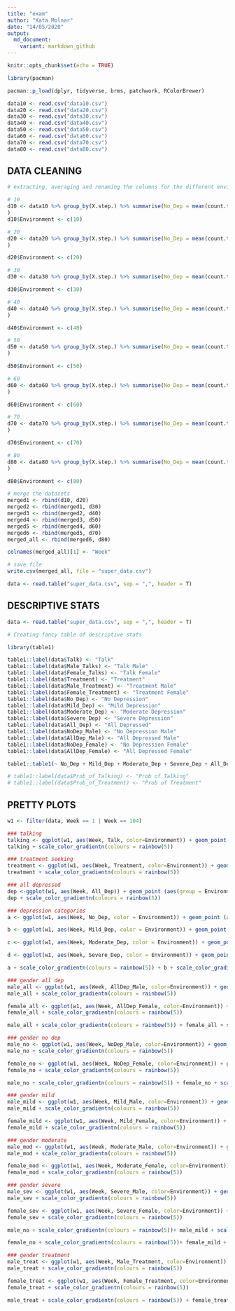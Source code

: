 ```yaml
---
title: "exam"
author: "Kata Molnar"
date: "14/05/2020"
output:   
  md_document:
    variant: markdown_github
---
```


```r
knitr::opts_chunk$set(echo = TRUE)
```

```r
library(pacman)

pacman::p_load(dplyr, tidyverse, brms, patchwork, RColorBrewer)

data10 <- read.csv("data10.csv")
data20 <- read.csv("data20.csv")
data30 <- read.csv("data30.csv")
data40 <- read.csv("data40.csv")
data50 <- read.csv("data50.csv")
data60 <- read.csv("data60.csv")
data70 <- read.csv("data70.csv")
data80 <- read.csv("data80.csv")

```

## DATA CLEANING
```r
# extracting, averaging and renaming the columns for the different environment values

# 10
d10 <- data10 %>% group_by(X.step.) %>% summarise(No_Dep = mean(count.turtles.with...severity....No.Depression...), Mild_Dep = mean(count.turtles.with...severity....Mild.Depression...), Moderate_Dep = mean(count.turtles.with...severity....Moderate.Depression...), Severe_Dep = mean(count.turtles.with...severity....Severe.Depression...), All_Dep = mean(count.turtles.with...severity.....No.Depression...), Mean_DScore = mean(mean...dep.score...of.turtles), Treatment = mean(count.turtles.with...treatment...), Talk = mean(count.turtles.with...talks...), Prob_of_Talking = mean(mean...prob.of.talking...of.turtles), Prob_of_Treatment = mean(mean...prob.of.treatment...of.turtles), Mean_DScore_Male = mean(mean...dep.score...of.turtles.with...gender.....male...), Mean_DScore_Female = mean(mean...dep.score...of.turtles.with...gender.....female...), NoDep_Male = mean(count.turtles.with...severity....No.Depression..and.gender.....male...), Mild_Male = mean(count.turtles.with...severity....Mild.Depression..and.gender.....male...), Moderate_Male = mean(count.turtles.with...severity....Moderate.Depression..and.gender.....male...), Severe_Male = mean(count.turtles.with...severity....Severe.Depression..and.gender.....male...), AllDep_Male = mean(count.turtles.with...severity.....No.Depression..and.gender.....male...), NoDep_Female = mean(count.turtles.with...severity....No.Depression..and.gender.....female...), Mild_Female = mean(count.turtles.with...severity....Mild.Depression..and.gender.....female...), Moderate_Female = mean(count.turtles.with...severity....Moderate.Depression..and.gender.....female...), Severe_Female = mean(count.turtles.with...severity....Severe.Depression..and.gender.....female...), AllDep_Female = mean(count.turtles.with...severity.....No.Depression..and.gender.....female...), Count_Male = mean(count.turtles.with...gender.....male...), Count_Female = mean(count.turtles.with...gender.....female...), Male_Treatment = mean(count.turtles.with...treatment....TRUE.and.gender.....male...), Male_Talks = mean(count.turtles.with...talks....TRUE.and.gender.....male...), Female_Treatment = mean(count.turtles.with...treatment....TRUE.and.gender.....female...), Female_Talks = mean(count.turtles.with...talks....TRUE.and.gender.....female...)
)
d10$Environment <- c(10)

# 20
d20 <- data20 %>% group_by(X.step.) %>% summarise(No_Dep = mean(count.turtles.with...severity....No.Depression...), Mild_Dep = mean(count.turtles.with...severity....Mild.Depression...), Moderate_Dep = mean(count.turtles.with...severity....Moderate.Depression...), Severe_Dep = mean(count.turtles.with...severity....Severe.Depression...), All_Dep = mean(count.turtles.with...severity.....No.Depression...), Mean_DScore = mean(mean...dep.score...of.turtles), Treatment = mean(count.turtles.with...treatment...), Talk = mean(count.turtles.with...talks...), Prob_of_Talking = mean(mean...prob.of.talking...of.turtles), Prob_of_Treatment = mean(mean...prob.of.treatment...of.turtles), Mean_DScore_Male = mean(mean...dep.score...of.turtles.with...gender.....male...), Mean_DScore_Female = mean(mean...dep.score...of.turtles.with...gender.....female...), NoDep_Male = mean(count.turtles.with...severity....No.Depression..and.gender.....male...), Mild_Male = mean(count.turtles.with...severity....Mild.Depression..and.gender.....male...), Moderate_Male = mean(count.turtles.with...severity....Moderate.Depression..and.gender.....male...), Severe_Male = mean(count.turtles.with...severity....Severe.Depression..and.gender.....male...), AllDep_Male = mean(count.turtles.with...severity.....No.Depression..and.gender.....male...), NoDep_Female = mean(count.turtles.with...severity....No.Depression..and.gender.....female...), Mild_Female = mean(count.turtles.with...severity....Mild.Depression..and.gender.....female...), Moderate_Female = mean(count.turtles.with...severity....Moderate.Depression..and.gender.....female...), Severe_Female = mean(count.turtles.with...severity....Severe.Depression..and.gender.....female...), AllDep_Female = mean(count.turtles.with...severity.....No.Depression..and.gender.....female...), Count_Male = mean(count.turtles.with...gender.....male...), Count_Female = mean(count.turtles.with...gender.....female...), Male_Treatment = mean(count.turtles.with...treatment....TRUE.and.gender.....male...), Male_Talks = mean(count.turtles.with...talks....TRUE.and.gender.....male...), Female_Treatment = mean(count.turtles.with...treatment....TRUE.and.gender.....female...), Female_Talks = mean(count.turtles.with...talks....TRUE.and.gender.....female...)
)

d20$Environment <- c(20)

# 30
d30 <- data30 %>% group_by(X.step.) %>% summarise(No_Dep = mean(count.turtles.with...severity....No.Depression...), Mild_Dep = mean(count.turtles.with...severity....Mild.Depression...), Moderate_Dep = mean(count.turtles.with...severity....Moderate.Depression...), Severe_Dep = mean(count.turtles.with...severity....Severe.Depression...), All_Dep = mean(count.turtles.with...severity.....No.Depression...), Mean_DScore = mean(mean...dep.score...of.turtles), Treatment = mean(count.turtles.with...treatment...), Talk = mean(count.turtles.with...talks...), Prob_of_Talking = mean(mean...prob.of.talking...of.turtles), Prob_of_Treatment = mean(mean...prob.of.treatment...of.turtles), Mean_DScore_Male = mean(mean...dep.score...of.turtles.with...gender.....male...), Mean_DScore_Female = mean(mean...dep.score...of.turtles.with...gender.....female...), NoDep_Male = mean(count.turtles.with...severity....No.Depression..and.gender.....male...), Mild_Male = mean(count.turtles.with...severity....Mild.Depression..and.gender.....male...), Moderate_Male = mean(count.turtles.with...severity....Moderate.Depression..and.gender.....male...), Severe_Male = mean(count.turtles.with...severity....Severe.Depression..and.gender.....male...), AllDep_Male = mean(count.turtles.with...severity.....No.Depression..and.gender.....male...), NoDep_Female = mean(count.turtles.with...severity....No.Depression..and.gender.....female...), Mild_Female = mean(count.turtles.with...severity....Mild.Depression..and.gender.....female...), Moderate_Female = mean(count.turtles.with...severity....Moderate.Depression..and.gender.....female...), Severe_Female = mean(count.turtles.with...severity....Severe.Depression..and.gender.....female...), AllDep_Female = mean(count.turtles.with...severity.....No.Depression..and.gender.....female...), Count_Male = mean(count.turtles.with...gender.....male...), Count_Female = mean(count.turtles.with...gender.....female...), Male_Treatment = mean(count.turtles.with...treatment....TRUE.and.gender.....male...), Male_Talks = mean(count.turtles.with...talks....TRUE.and.gender.....male...), Female_Treatment = mean(count.turtles.with...treatment....TRUE.and.gender.....female...), Female_Talks = mean(count.turtles.with...talks....TRUE.and.gender.....female...))

d30$Environment <- c(30)

# 40
d40 <- data40 %>% group_by(X.step.) %>% summarise(No_Dep = mean(count.turtles.with...severity....No.Depression...), Mild_Dep = mean(count.turtles.with...severity....Mild.Depression...), Moderate_Dep = mean(count.turtles.with...severity....Moderate.Depression...), Severe_Dep = mean(count.turtles.with...severity....Severe.Depression...), All_Dep = mean(count.turtles.with...severity.....No.Depression...), Mean_DScore = mean(mean...dep.score...of.turtles), Treatment = mean(count.turtles.with...treatment...), Talk = mean(count.turtles.with...talks...), Prob_of_Talking = mean(mean...prob.of.talking...of.turtles), Prob_of_Treatment = mean(mean...prob.of.treatment...of.turtles), Mean_DScore_Male = mean(mean...dep.score...of.turtles.with...gender.....male...), Mean_DScore_Female = mean(mean...dep.score...of.turtles.with...gender.....female...), NoDep_Male = mean(count.turtles.with...severity....No.Depression..and.gender.....male...), Mild_Male = mean(count.turtles.with...severity....Mild.Depression..and.gender.....male...), Moderate_Male = mean(count.turtles.with...severity....Moderate.Depression..and.gender.....male...), Severe_Male = mean(count.turtles.with...severity....Severe.Depression..and.gender.....male...), AllDep_Male = mean(count.turtles.with...severity.....No.Depression..and.gender.....male...), NoDep_Female = mean(count.turtles.with...severity....No.Depression..and.gender.....female...), Mild_Female = mean(count.turtles.with...severity....Mild.Depression..and.gender.....female...), Moderate_Female = mean(count.turtles.with...severity....Moderate.Depression..and.gender.....female...), Severe_Female = mean(count.turtles.with...severity....Severe.Depression..and.gender.....female...), AllDep_Female = mean(count.turtles.with...severity.....No.Depression..and.gender.....female...), Count_Male = mean(count.turtles.with...gender.....male...), Count_Female = mean(count.turtles.with...gender.....female...), Male_Treatment = mean(count.turtles.with...treatment....TRUE.and.gender.....male...), Male_Talks = mean(count.turtles.with...talks....TRUE.and.gender.....male...), Female_Treatment = mean(count.turtles.with...treatment....TRUE.and.gender.....female...), Female_Talks = mean(count.turtles.with...talks....TRUE.and.gender.....female...)
)

d40$Environment <- c(40)

# 50
d50 <- data50 %>% group_by(X.step.) %>% summarise(No_Dep = mean(count.turtles.with...severity....No.Depression...), Mild_Dep = mean(count.turtles.with...severity....Mild.Depression...), Moderate_Dep = mean(count.turtles.with...severity....Moderate.Depression...), Severe_Dep = mean(count.turtles.with...severity....Severe.Depression...), All_Dep = mean(count.turtles.with...severity.....No.Depression...), Mean_DScore = mean(mean...dep.score...of.turtles), Treatment = mean(count.turtles.with...treatment...), Talk = mean(count.turtles.with...talks...), Prob_of_Talking = mean(mean...prob.of.talking...of.turtles), Prob_of_Treatment = mean(mean...prob.of.treatment...of.turtles), Mean_DScore_Male = mean(mean...dep.score...of.turtles.with...gender.....male...), Mean_DScore_Female = mean(mean...dep.score...of.turtles.with...gender.....female...), NoDep_Male = mean(count.turtles.with...severity....No.Depression..and.gender.....male...), Mild_Male = mean(count.turtles.with...severity....Mild.Depression..and.gender.....male...), Moderate_Male = mean(count.turtles.with...severity....Moderate.Depression..and.gender.....male...), Severe_Male = mean(count.turtles.with...severity....Severe.Depression..and.gender.....male...), AllDep_Male = mean(count.turtles.with...severity.....No.Depression..and.gender.....male...), NoDep_Female = mean(count.turtles.with...severity....No.Depression..and.gender.....female...), Mild_Female = mean(count.turtles.with...severity....Mild.Depression..and.gender.....female...), Moderate_Female = mean(count.turtles.with...severity....Moderate.Depression..and.gender.....female...), Severe_Female = mean(count.turtles.with...severity....Severe.Depression..and.gender.....female...), AllDep_Female = mean(count.turtles.with...severity.....No.Depression..and.gender.....female...), Count_Male = mean(count.turtles.with...gender.....male...), Count_Female = mean(count.turtles.with...gender.....female...), Male_Treatment = mean(count.turtles.with...treatment....TRUE.and.gender.....male...), Male_Talks = mean(count.turtles.with...talks....TRUE.and.gender.....male...), Female_Treatment = mean(count.turtles.with...treatment....TRUE.and.gender.....female...), Female_Talks = mean(count.turtles.with...talks....TRUE.and.gender.....female...)
)

d50$Environment <- c(50)

# 60
d60 <- data60 %>% group_by(X.step.) %>% summarise(No_Dep = mean(count.turtles.with...severity....No.Depression...), Mild_Dep = mean(count.turtles.with...severity....Mild.Depression...), Moderate_Dep = mean(count.turtles.with...severity....Moderate.Depression...), Severe_Dep = mean(count.turtles.with...severity....Severe.Depression...), All_Dep = mean(count.turtles.with...severity.....No.Depression...), Mean_DScore = mean(mean...dep.score...of.turtles), Treatment = mean(count.turtles.with...treatment...), Talk = mean(count.turtles.with...talks...), Prob_of_Talking = mean(mean...prob.of.talking...of.turtles), Prob_of_Treatment = mean(mean...prob.of.treatment...of.turtles), Mean_DScore_Male = mean(mean...dep.score...of.turtles.with...gender.....male...), Mean_DScore_Female = mean(mean...dep.score...of.turtles.with...gender.....female...), NoDep_Male = mean(count.turtles.with...severity....No.Depression..and.gender.....male...), Mild_Male = mean(count.turtles.with...severity....Mild.Depression..and.gender.....male...), Moderate_Male = mean(count.turtles.with...severity....Moderate.Depression..and.gender.....male...), Severe_Male = mean(count.turtles.with...severity....Severe.Depression..and.gender.....male...), AllDep_Male = mean(count.turtles.with...severity.....No.Depression..and.gender.....male...), NoDep_Female = mean(count.turtles.with...severity....No.Depression..and.gender.....female...), Mild_Female = mean(count.turtles.with...severity....Mild.Depression..and.gender.....female...), Moderate_Female = mean(count.turtles.with...severity....Moderate.Depression..and.gender.....female...), Severe_Female = mean(count.turtles.with...severity....Severe.Depression..and.gender.....female...), AllDep_Female = mean(count.turtles.with...severity.....No.Depression..and.gender.....female...), Count_Male = mean(count.turtles.with...gender.....male...), Count_Female = mean(count.turtles.with...gender.....female...), Male_Treatment = mean(count.turtles.with...treatment....TRUE.and.gender.....male...), Male_Talks = mean(count.turtles.with...talks....TRUE.and.gender.....male...), Female_Treatment = mean(count.turtles.with...treatment....TRUE.and.gender.....female...), Female_Talks = mean(count.turtles.with...talks....TRUE.and.gender.....female...)
)

d60$Environment <- c(60)

# 70
d70 <- data70 %>% group_by(X.step.) %>% summarise(No_Dep = mean(count.turtles.with...severity....No.Depression...), Mild_Dep = mean(count.turtles.with...severity....Mild.Depression...), Moderate_Dep = mean(count.turtles.with...severity....Moderate.Depression...), Severe_Dep = mean(count.turtles.with...severity....Severe.Depression...), All_Dep = mean(count.turtles.with...severity.....No.Depression...), Mean_DScore = mean(mean...dep.score...of.turtles), Treatment = mean(count.turtles.with...treatment...), Talk = mean(count.turtles.with...talks...), Prob_of_Talking = mean(mean...prob.of.talking...of.turtles), Prob_of_Treatment = mean(mean...prob.of.treatment...of.turtles), Mean_DScore_Male = mean(mean...dep.score...of.turtles.with...gender.....male...), Mean_DScore_Female = mean(mean...dep.score...of.turtles.with...gender.....female...), NoDep_Male = mean(count.turtles.with...severity....No.Depression..and.gender.....male...), Mild_Male = mean(count.turtles.with...severity....Mild.Depression..and.gender.....male...), Moderate_Male = mean(count.turtles.with...severity....Moderate.Depression..and.gender.....male...), Severe_Male = mean(count.turtles.with...severity....Severe.Depression..and.gender.....male...), AllDep_Male = mean(count.turtles.with...severity.....No.Depression..and.gender.....male...), NoDep_Female = mean(count.turtles.with...severity....No.Depression..and.gender.....female...), Mild_Female = mean(count.turtles.with...severity....Mild.Depression..and.gender.....female...), Moderate_Female = mean(count.turtles.with...severity....Moderate.Depression..and.gender.....female...), Severe_Female = mean(count.turtles.with...severity....Severe.Depression..and.gender.....female...), AllDep_Female = mean(count.turtles.with...severity.....No.Depression..and.gender.....female...), Count_Male = mean(count.turtles.with...gender.....male...), Count_Female = mean(count.turtles.with...gender.....female...), Male_Treatment = mean(count.turtles.with...treatment....TRUE.and.gender.....male...), Male_Talks = mean(count.turtles.with...talks....TRUE.and.gender.....male...), Female_Treatment = mean(count.turtles.with...treatment....TRUE.and.gender.....female...), Female_Talks = mean(count.turtles.with...talks....TRUE.and.gender.....female...)
)

d70$Environment <- c(70)

# 80
d80 <- data80 %>% group_by(X.step.) %>% summarise(No_Dep = mean(count.turtles.with...severity....No.Depression...), Mild_Dep = mean(count.turtles.with...severity....Mild.Depression...), Moderate_Dep = mean(count.turtles.with...severity....Moderate.Depression...), Severe_Dep = mean(count.turtles.with...severity....Severe.Depression...), All_Dep = mean(count.turtles.with...severity.....No.Depression...), Mean_DScore = mean(mean...dep.score...of.turtles), Treatment = mean(count.turtles.with...treatment...), Talk = mean(count.turtles.with...talks...), Prob_of_Talking = mean(mean...prob.of.talking...of.turtles), Prob_of_Treatment = mean(mean...prob.of.treatment...of.turtles), Mean_DScore_Male = mean(mean...dep.score...of.turtles.with...gender.....male...), Mean_DScore_Female = mean(mean...dep.score...of.turtles.with...gender.....female...), NoDep_Male = mean(count.turtles.with...severity....No.Depression..and.gender.....male...), Mild_Male = mean(count.turtles.with...severity....Mild.Depression..and.gender.....male...), Moderate_Male = mean(count.turtles.with...severity....Moderate.Depression..and.gender.....male...), Severe_Male = mean(count.turtles.with...severity....Severe.Depression..and.gender.....male...), AllDep_Male = mean(count.turtles.with...severity.....No.Depression..and.gender.....male...), NoDep_Female = mean(count.turtles.with...severity....No.Depression..and.gender.....female...), Mild_Female = mean(count.turtles.with...severity....Mild.Depression..and.gender.....female...), Moderate_Female = mean(count.turtles.with...severity....Moderate.Depression..and.gender.....female...), Severe_Female = mean(count.turtles.with...severity....Severe.Depression..and.gender.....female...), AllDep_Female = mean(count.turtles.with...severity.....No.Depression..and.gender.....female...), Count_Male = mean(count.turtles.with...gender.....male...), Count_Female = mean(count.turtles.with...gender.....female...), Male_Treatment = mean(count.turtles.with...treatment....TRUE.and.gender.....male...), Male_Talks = mean(count.turtles.with...talks....TRUE.and.gender.....male...), Female_Treatment = mean(count.turtles.with...treatment....TRUE.and.gender.....female...), Female_Talks = mean(count.turtles.with...talks....TRUE.and.gender.....female...)
)

d80$Environment <- c(80)

# merge the datasets
merged1 <- rbind(d10, d20)
merged2 <- rbind(merged1, d30)
merged3 <- rbind(merged2, d40)
merged4 <- rbind(merged3, d50)
merged5 <- rbind(merged4, d60)
merged6 <- rbind(merged5, d70)
merged_all <- rbind(merged6, d80)

colnames(merged_all)[1] <- "Week"

# save file
write.csv(merged_all, file = "super_data.csv")

data <- read.table("super_data.csv", sep = ",", header = T)

```

## DESCRIPTIVE STATS
```r
data <- read.table("super_data.csv", sep = ",", header = T)

# Creating fancy table of descriptive stats

library(table1)

table1::label(data$Talk) <- "Talk"
table1::label(data$Male_Talks) <- "Talk Male"
table1::label(data$Female_Talks) <- "Talk Female"
table1::label(data$Treatment) <- "Treatment"
table1::label(data$Male_Treatment) <- "Treatment Male"
table1::label(data$Female_Treatment) <- "Treatment Female"
table1::label(data$No_Dep) <- "No Depression" 
table1::label(data$Mild_Dep) <- "Mild Depression"
table1::label(data$Moderate_Dep) <- "Moderate Depression"
table1::label(data$Severe_Dep) <- "Severe Depression"
table1::label(data$All_Dep) <- "All Depressed"
table1::label(data$NoDep_Male) <- "No Depression Male" 
table1::label(data$AllDep_Male) <- "All Depressed Male"
table1::label(data$NoDep_Female) <- "No Depression Female" 
table1::label(data$AllDep_Female) <- "All Depressed Female"

table1::table1(~ No_Dep + Mild_Dep + Moderate_Dep + Severe_Dep + All_Dep + NoDep_Male + NoDep_Female + AllDep_Male + AllDep_Female + Treatment + Male_Treatment + Female_Treatment + Talk + Male_Talks + Female_Talks | Environment, data = data)

# table1::label(data$Prob_of_Talking) <- "Prob of Talking"
# table1::label(data$Prob_of_Treatment) <- "Prob of Treatment"

```

## PRETTY PLOTS
```r
w1 <- filter(data, Week == 1 | Week == 104)

### talking
talking <- ggplot(w1, aes(Week, Talk, color=Environment)) + geom_point (aes(group = Environment)) + geom_line(aes(group = Environment)) + labs(x = "Week" , y = "Agents with treatment", title = "Number of agents seeking treatment on W1 and W104")
talking + scale_color_gradientn(colours = rainbow(5))

### treatment seeking
treatment <- ggplot(w1, aes(Week, Treatment, color=Environment)) + geom_point (aes(group = Environment)) + geom_line(aes(group = Environment)) + labs(x = "Week" , y = "Agents with treatment", title = "Number of agents seeking treatment on W1 and W104")
treatment + scale_color_gradientn(colours = rainbow(5))

### all depressed
dep <-ggplot(w1, aes(Week, All_Dep)) + geom_point (aes(group = Environment, color= Environment))+ geom_line(aes(group = Environment, color=Environment)) + labs(x = "Week" , y = "Agents with depression", title = "All agents")
dep + scale_color_gradientn(colours = rainbow(5))

### depression categories
a <- ggplot(w1, aes(Week, No_Dep, color = Environment)) + geom_point (aes(group = Environment)) + geom_line(aes(group = Environment)) + labs(x = "Week" , y = "Agents with no depression", title = "No depression")

b <- ggplot(w1, aes(Week, Mild_Dep, color = Environment)) + geom_point (aes(group = Environment)) + geom_line(aes(group = Environment)) + labs(x = "Week" , y = "Agents with mild depression", title = "Mild depression")

c <- ggplot(w1, aes(Week, Moderate_Dep, color = Environment)) + geom_point (aes(group = Environment)) + geom_line(aes(group = Environment)) + labs(x = "Week" , y = "Agents with moderate depression", title = "Moderate depression")

d <- ggplot(w1, aes(Week, Severe_Dep, color = Environment)) + geom_point (aes(group = Environment)) + geom_line(aes(group = Environment)) + labs(x = "Week" , y = "Agents with severe depression", title = "Severe depression")

a + scale_color_gradientn(colours = rainbow(5)) + b + scale_color_gradientn(colours = rainbow(5)) + c + scale_color_gradientn(colours = rainbow(5)) + d + scale_color_gradientn(colours = rainbow(5))

### gender all dep
male_all <- ggplot(w1, aes(Week, AllDep_Male, color=Environment)) + geom_point (aes(group = Environment)) + geom_line(aes(group = Environment)) + labs(x = "Week" , y = "Male All Dep", title = "Males")
male_all + scale_color_gradientn(colours = rainbow(5))

female_all <- ggplot(w1, aes(Week, AllDep_Female, color=Environment)) + geom_point (aes(group = Environment)) + geom_line(aes(group = Environment)) + labs(x = "Week" , y = "Female All Dep", title = "Females")
female_all + scale_color_gradientn(colours = rainbow(5))

male_all + scale_color_gradientn(colours = rainbow(5)) + female_all + scale_color_gradientn(colours = rainbow(5))

### gender no dep
male_no <- ggplot(w1, aes(Week, NoDep_Male, color=Environment)) + geom_point (aes(group = Environment)) + geom_line(aes(group = Environment)) + labs(x = "Week" , y = "Male No Dep", title = "Males")
male_no + scale_color_gradientn(colours = rainbow(5))

female_no <- ggplot(w1, aes(Week, NoDep_Female, color=Environment)) + geom_point (aes(group = Environment)) + geom_line(aes(group = Environment)) + labs(x = "Week" , y = "Female No Dep", title = "Females")
female_no + scale_color_gradientn(colours = rainbow(5))

male_no + scale_color_gradientn(colours = rainbow(5)) + female_no + scale_color_gradientn(colours = rainbow(5))

### gender mild
male_mild <- ggplot(w1, aes(Week, Mild_Male, color=Environment)) + geom_point (aes(group = Environment)) + geom_line(aes(group = Environment)) + labs(x = "Week" , y = "Male Mild", title = "Males")
male_mild + scale_color_gradientn(colours = rainbow(5))

female_mild <- ggplot(w1, aes(Week, Mild_Female, color=Environment)) + geom_point (aes(group = Environment)) + geom_line(aes(group = Environment)) + labs(x = "Week" , y = "Female Mild", title = "Females")
female_mild + scale_color_gradientn(colours = rainbow(5))

### gender moderate
male_mod <- ggplot(w1, aes(Week, Moderate_Male, color=Environment)) + geom_point (aes(group = Environment)) + geom_line(aes(group = Environment)) + labs(x = "Week" , y = "Male Moderate", title = "Males")
male_mod + scale_color_gradientn(colours = rainbow(5))

female_mod <- ggplot(w1, aes(Week, Moderate_Female, color=Environment)) + geom_point (aes(group = Environment)) + geom_line(aes(group = Environment)) + labs(x = "Week" , y = "Female Moderate", title = "Females")
female_mod + scale_color_gradientn(colours = rainbow(5))

### gender severe
male_sev <- ggplot(w1, aes(Week, Severe_Male, color=Environment)) + geom_point (aes(group = Environment)) + geom_line(aes(group = Environment)) + labs(x = "Week" , y = "Male Severe", title = "Males")
male_sev + scale_color_gradientn(colours = rainbow(5))

female_sev <- ggplot(w1, aes(Week, Severe_Female, color=Environment)) + geom_point (aes(group = Environment)) + geom_line(aes(group = Environment)) + labs(x = "Week" , y = "Female Severe", title = "Females")
female_sev + scale_color_gradientn(colours = rainbow(5))

male_no + scale_color_gradientn(colours = rainbow(5))+ male_mild + scale_color_gradientn(colours = rainbow(5))+ male_mod + scale_color_gradientn(colours = rainbow(5))+ male_sev + scale_color_gradientn(colours = rainbow(5))+ male_all+ scale_color_gradientn(colours = rainbow(5))

female_no + scale_color_gradientn(colours = rainbow(5))+ female_mild + scale_color_gradientn(colours = rainbow(5))+ female_mod + scale_color_gradientn(colours = rainbow(5))+ female_sev + scale_color_gradientn(colours = rainbow(5))+ female_all+ scale_color_gradientn(colours = rainbow(5))

### gender treatment
male_treat <- ggplot(w1, aes(Week, Male_Treatment, color=Environment)) + geom_point (aes(group = Environment)) + geom_line(aes(group = Environment)) + labs(x = "Week" , y = "Males seeking treatment", title = "Males")
male_treat + scale_color_gradientn(colours = rainbow(5))

female_treat <- ggplot(w1, aes(Week, Female_Treatment, color=Environment)) + geom_point (aes(group = Environment)) + geom_line(aes(group = Environment)) + labs(x = "Week" , y = "Females seeking treatment", title = "Females")
female_treat + scale_color_gradientn(colours = rainbow(5))

male_treat + scale_color_gradientn(colours = rainbow(5)) + female_treat + scale_color_gradientn(colours = rainbow(5))

```

